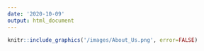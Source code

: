 ```yaml
---
date: '2020-10-09'
output: html_document
---
```


```r
knitr::include_graphics('/images/About_Us.png', error=FALSE)
```